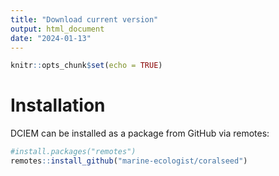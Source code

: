 ```yaml
---
title: "Download current version"
output: html_document
date: "2024-01-13"
---
```


```r
knitr::opts_chunk$set(echo = TRUE)
```


# Installation
DCIEM can be installed as a package from GitHub via remotes:

```r

#install.packages("remotes")
remotes::install_github("marine-ecologist/coralseed")


```
